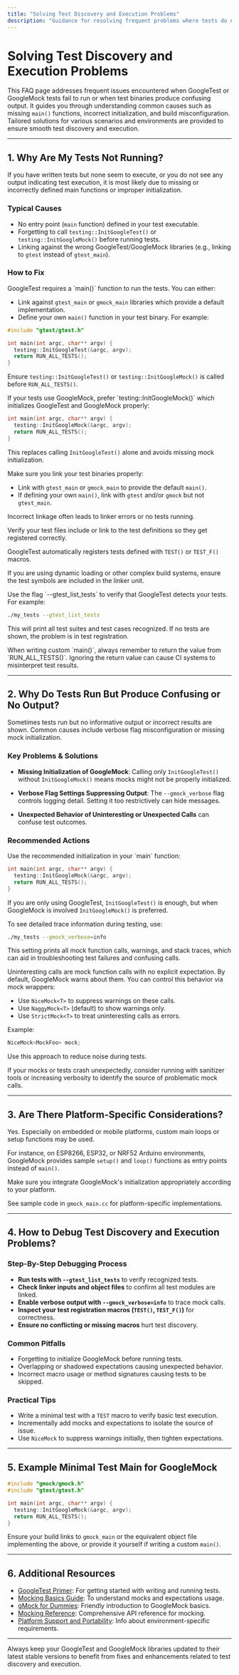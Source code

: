 ```yaml
---
title: "Solving Test Discovery and Execution Problems"
description: "Guidance for resolving frequent problems where tests do not run, are not discovered, or test binaries present confusing output. Explains causes, such as missing main functions or misconfiguration, and provides targeted solutions for various environments."
---
```


# Solving Test Discovery and Execution Problems

This FAQ page addresses frequent issues encountered when GoogleTest or GoogleMock tests fail to run or when test binaries produce confusing output. It guides you through understanding common causes such as missing `main()` functions, incorrect initialization, and build misconfiguration. Tailored solutions for various scenarios and environments are provided to ensure smooth test discovery and execution.

---

## 1. Why Are My Tests Not Running?

If you have written tests but none seem to execute, or you do not see any output indicating test execution, it is most likely due to missing or incorrectly defined main functions or improper initialization.

### Typical Causes

- No entry point (`main` function) defined in your test executable.
- Forgetting to call `testing::InitGoogleTest()` or `testing::InitGoogleMock()` before running tests.
- Linking against the wrong GoogleTest/GoogleMock libraries (e.g., linking to `gtest` instead of `gtest_main`).

### How to Fix

<Steps>
<Step title="Provide a main() Function or Link to One">
GoogleTest requires a `main()` function to run the tests. You can either:

- Link against `gtest_main` or `gmock_main` libraries which provide a default implementation.
- Define your own `main()` function in your test binary. For example:

```cpp
#include "gtest/gtest.h"

int main(int argc, char** argv) {
  testing::InitGoogleTest(&argc, argv);
  return RUN_ALL_TESTS();
}
```

Ensure `testing::InitGoogleTest()` or `testing::InitGoogleMock()` is called before `RUN_ALL_TESTS()`.
</Step>

<Step title="Use testing::InitGoogleMock for Tests Using GoogleMock">
If your tests use GoogleMock, prefer `testing::InitGoogleMock()` which initializes GoogleTest and GoogleMock properly:

```cpp
int main(int argc, char** argv) {
  testing::InitGoogleMock(&argc, argv);
  return RUN_ALL_TESTS();
}
```

This replaces calling `InitGoogleTest()` alone and avoids missing mock initialization.
</Step>

<Step title="Check Your Linkage">
Make sure you link your test binaries properly:

- Link with `gtest_main` or `gmock_main` to provide the default `main()`.
- If defining your own `main()`, link with `gtest` and/or `gmock` but not `gtest_main`.

Incorrect linkage often leads to linker errors or no tests running.
</Step>

<Step title="Confirm Test Registration">
Verify your test files include or link to the test definitions so they get registered correctly.

GoogleTest automatically registers tests defined with `TEST()` or `TEST_F()` macros.

If you are using dynamic loading or other complex build systems, ensure the test symbols are included in the linker unit.
</Step>

<Step title="Run With Verbose Output for Diagnostics">
Use the flag `--gtest_list_tests` to verify that GoogleTest detects your tests. For example:

```sh
./my_tests --gtest_list_tests
```

This will print all test suites and test cases recognized. If no tests are shown, the problem is in test registration.
</Step>
</Steps>

<Tip>
When writing custom `main()`, always remember to return the value from `RUN_ALL_TESTS()`. Ignoring the return value can cause CI systems to misinterpret test results.
</Tip>

---

## 2. Why Do Tests Run But Produce Confusing or No Output?

Sometimes tests run but no informative output or incorrect results are shown. Common causes include verbose flag misconfiguration or missing mock initialization.

### Key Problems & Solutions

- **Missing Initialization of GoogleMock**: Calling only `InitGoogleTest()` without `InitGoogleMock()` means mocks might not be properly initialized.

- **Verbose Flag Settings Suppressing Output**: The `--gmock_verbose` flag controls logging detail. Setting it too restrictively can hide messages.

- **Unexpected Behavior of Uninteresting or Unexpected Calls** can confuse test outcomes.

### Recommended Actions

<Steps>
<Step title="Initialize GoogleMock Correctly">
Use the recommended initialization in your `main` function:

```cpp
int main(int argc, char** argv) {
  testing::InitGoogleMock(&argc, argv);
  return RUN_ALL_TESTS();
}
```

If you are only using GoogleTest, `InitGoogleTest()` is enough, but when GoogleMock is involved `InitGoogleMock()` is preferred.
</Step>

<Step title="Adjust Verbosity Flags for Diagnostic Output">
To see detailed trace information during testing, use:

```sh
./my_tests --gmock_verbose=info
```

This setting prints all mock function calls, warnings, and stack traces, which can aid in troubleshooting test failures and confusing calls.
</Step>

<Step title="Manage Uninteresting Mock Calls">
Uninteresting calls are mock function calls with no explicit expectation. By default, GoogleMock warns about them. You can control this behavior via mock wrappers:

- Use `NiceMock<T>` to suppress warnings on these calls.
- Use `NaggyMock<T>` (default) to show warnings only.
- Use `StrictMock<T>` to treat uninteresting calls as errors.

Example:

```cpp
NiceMock<MockFoo> mock;
```

Use this approach to reduce noise during tests.
</Step>
</Steps>

<Note>
If your mocks or tests crash unexpectedly, consider running with sanitizer tools or increasing verbosity to identify the source of problematic mock calls.
</Note>

---

## 3. Are There Platform-Specific Considerations?

Yes. Especially on embedded or mobile platforms, custom main loops or setup functions may be used.

For instance, on ESP8266, ESP32, or NRF52 Arduino environments, GoogleMock provides sample `setup()` and `loop()` functions as entry points instead of `main()`.

Make sure you integrate GoogleMock's initialization appropriately according to your platform.

See sample code in `gmock_main.cc` for platform-specific implementations.

---

## 4. How to Debug Test Discovery and Execution Problems?

### Step-By-Step Debugging Process

- **Run tests with `--gtest_list_tests`** to verify recognized tests.
- **Check linker inputs and object files** to confirm all test modules are linked.
- **Enable verbose output with `--gmock_verbose=info`** to trace mock calls.
- **Inspect your test registration macros (`TEST()`, `TEST_F()`)** for correctness.
- **Ensure no conflicting or missing macros** hurt test discovery.

### Common Pitfalls

- Forgetting to initialize GoogleMock before running tests.
- Overlapping or shadowed expectations causing unexpected behavior.
- Incorrect macro usage or method signatures causing tests to be skipped.

### Practical Tips

- Write a minimal test with a `TEST` macro to verify basic test execution.
- Incrementally add mocks and expectations to isolate the source of issue.
- Use `NiceMock` to suppress warnings initially, then tighten expectations.

---

## 5. Example Minimal Test Main for GoogleMock

```cpp
#include "gmock/gmock.h"
#include "gtest/gtest.h"

int main(int argc, char** argv) {
  testing::InitGoogleMock(&argc, argv);
  return RUN_ALL_TESTS();
}
```

Ensure your build links to `gmock_main` or the equivalent object file implementing the above, or provide it yourself if writing a custom `main()`.

---

## 6. Additional Resources

- [GoogleTest Primer](../getting-started/configuration-validation/write-and-run-first-test.md): For getting started with writing and running tests.
- [Mocking Basics Guide](../guides/core_workflows/mocking-basics.md): To understand mocks and expectations usage.
- [gMock for Dummies](https://google.github.io/googletest/gmock_for_dummies.html): Friendly introduction to GoogleMock basics.
- [Mocking Reference](../docs/reference/mocking.md): Comprehensive API reference for mocking.
- [Platform Support and Portability](../concepts/scalability-integration/platform-support-portability.md): Info about environment-specific requirements.

---

<Note>
Always keep your GoogleTest and GoogleMock libraries updated to their latest stable versions to benefit from fixes and enhancements related to test discovery and execution.
</Note>
